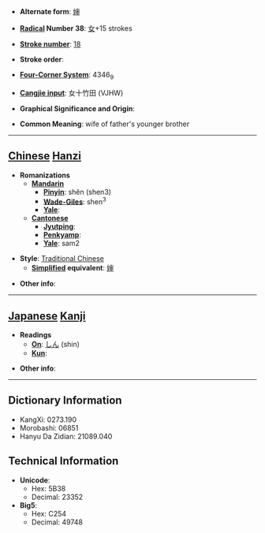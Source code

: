 * '''Alternate form''': [[婶]]

* '''[[Wiktionary:Chinese radical index| Radical]] Number 38''': [[Wiktionary:Chinese radical index 女|女]]+15 strokes

* '''[[Wiktionary:Chinese total strokes index|Stroke number]]''': [[Wiktionary:Chinese total strokes index 18|18]]

* '''Stroke order''': 

* '''[[Wiktionary:Chinese four corner index|Four-Corner System]]''': 4346<sub>9</sub>

* '''[[Wiktionary:Chinese Cangjie index|Cangjie input]]''': 女十竹田 (VJHW)

* '''Graphical Significance and Origin''': 

* '''Common Meaning''': wife of father's younger brother

----

== [[Chinese]] [[Hanzi]] ==

* '''Romanizations'''
** '''[[Mandarin]]'''
*** '''[[Pinyin]]''': shěn (shen3)
*** '''[[Wade-Giles]]''': shen<sup>3</sup>
*** '''[[Yale]]''': 
** '''[[Cantonese]]'''
*** '''[[Jyutping]]''':
*** '''[[Penkyamp]]''': 
*** '''[[Yale]]''': sam2

* '''Style''': [[Traditional Chinese]] 
** '''[[Simplified Chinese|Simplified]] equivalent''': [[婶]]

* '''Other info''': 

----

== [[Japanese]] [[Kanji]] ==

* '''Readings'''
** '''[[On]]''': [[しん]] (shin)
** '''[[Kun]]''': 

* '''Other info''':  

----

== Dictionary Information ==

* KangXi: 0273.190
* Morobashi: 06851
* Hanyu Da Zidian: 21089.040

== Technical Information ==

* '''Unicode''':
** Hex: 5B38
** Decimal: 23352
* '''Big5''':
** Hex: C254
** Decimal: 49748